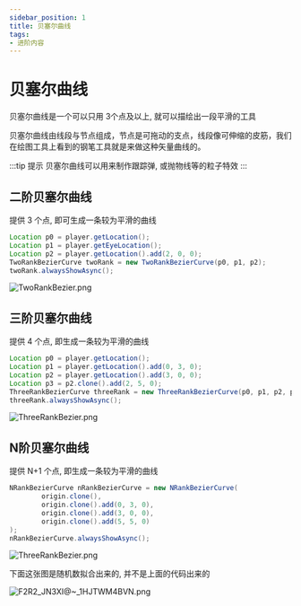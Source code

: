 ```yaml
---
sidebar_position: 1
title: 贝塞尔曲线
tags:
- 进阶内容
---
```

# 贝塞尔曲线

贝塞尔曲线是一个可以只用 3个点及以上, 就可以描绘出一段平滑的工具

贝塞尔曲线由线段与节点组成，节点是可拖动的支点，线段像可伸缩的皮筋，我们在绘图工具上看到的钢笔工具就是来做这种矢量曲线的。

:::tip 提示
贝塞尔曲线可以用来制作跟踪弹, 或抛物线等的粒子特效
:::

## 二阶贝塞尔曲线

提供 3 个点, 即可生成一条较为平滑的曲线

```java
Location p0 = player.getLocation();
Location p1 = player.getEyeLocation();
Location p2 = player.getLocation().add(2, 0, 0);
TwoRankBezierCurve twoRank = new TwoRankBezierCurve(p0, p1, p2);
twoRank.alwaysShowAsync();
```
![TwoRankBezier.png](https://i.loli.net/2020/11/02/gwXroM3PTG1WK5p.png)

## 三阶贝塞尔曲线

提供 4 个点, 即生成一条较为平滑的曲线

```java
Location p0 = player.getLocation();
Location p1 = player.getLocation().add(0, 3, 0);
Location p2 = player.getLocation().add(3, 0, 0);
Location p3 = p2.clone().add(2, 5, 0);
ThreeRankBezierCurve threeRank = new ThreeRankBezierCurve(p0, p1, p2, p3);
threeRank.alwaysShowAsync();
```
![ThreeRankBezier.png](https://i.loli.net/2020/11/02/d5gBwLJzlsPyAe6.png)

## N阶贝塞尔曲线

提供 N+1 个点, 即生成一条较为平滑的曲线
```java
NRankBezierCurve nRankBezierCurve = new NRankBezierCurve(
        origin.clone(),
        origin.clone().add(0, 3, 0),
        origin.clone().add(3, 0, 0),
        origin.clone().add(5, 5, 0)
);
nRankBezierCurve.alwaysShowAsync();
```
![ThreeRankBezier.png](https://i.loli.net/2020/11/02/d5gBwLJzlsPyAe6.png)

下面这张图是随机数拟合出来的, 并不是上面的代码出来的

![F2R2_JN3XI@~_1HJTWM4BVN.png](https://i.loli.net/2021/10/17/lFMhG2UxQPWquXR.png)
